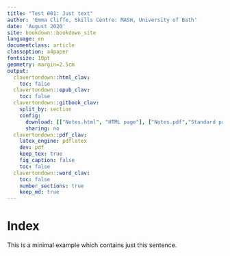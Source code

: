 ```yaml
---
title: "Test 001: Just text"
author: 'Emma Cliffe, Skills Centre: MASH, University of Bath'
date: 'August 2020'
site: bookdown::bookdown_site
language: en
documentclass: article
classoption: a4paper
fontsize: 10pt
geometry: margin=2.5cm
output:
  clavertondown::html_clav:
    toc: false
  clavertondown::epub_clav:
    toc: false
  clavertondown::gitbook_clav:
    split_by: section
    config:
      download: [["Notes.html", "HTML page"], ["Notes.pdf","Standard print PDF"], ["NotesClear.pdf","Clear print PDF"], ["NotesLarge.pdf","Large print PDF"], ["Notes.docx","Accessible Word document"], ["Notes.epub","Accessible EPub book" ]]
      sharing: no
  clavertondown::pdf_clav:
    latex_engine: pdflatex
    dev: pdf
    keep_tex: true
    fig_caption: false
    toc: false
  clavertondown::word_clav:
    toc: false
    number_sections: true
    keep_md: true
---
```


# Index

This is a minimal example which contains just this sentence.